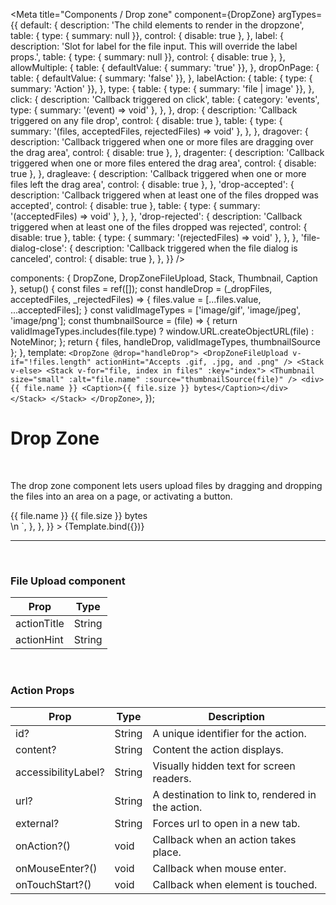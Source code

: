 
<Meta
  title="Components / Drop zone"
  component={DropZone}
  argTypes={{
    default: {
      description: 'The child elements to render in the dropzone',
      table: { type: { summary: null }},
      control: { disable: true },
    },
    label: {
      description: 'Slot for label for the file input. This will override the label props.',
      table: { type: { summary: null }},
      control: { disable: true },
    },
    allowMultiple: {
      table: { defaultValue: { summary: 'true' }},
    },
    dropOnPage: {
      table: { defaultValue: { summary: 'false' }},
    },
    labelAction: {
      table: { type: { summary: 'Action' }},
    },
    type: {
      table: { type: { summary: 'file | image' }},
    },
    click: {
      description: 'Callback triggered on click',
      table: {
        category: 'events',
        type: { summary: '(event) => void' },
      },
    },
    drop: {
      description: 'Callback triggered on any file drop',
      control: { disable: true },
      table: {
        type: { summary: '(files, acceptedFiles, rejectedFiles) => void' },
      },
    },
    dragover: {
      description: 'Callback triggered when one or more files are dragging over the drag area',
      control: { disable: true },
    },
    dragenter: {
      description: 'Callback triggered when one or more files entered the drag area',
      control: { disable: true },
    },
    dragleave: {
      description: 'Callback triggered when one or more files left the drag area',
      control: { disable: true },
    },
    'drop-accepted': {
      description: 'Callback triggered when at least one of the files dropped was accepted',
      control: { disable: true },
      table: {
        type: { summary: '(acceptedFiles) => void' },
      },
    },
    'drop-rejected': {
      description: 'Callback triggered when at least one of the files dropped was rejected',
      control: { disable: true },
      table: {
        type: { summary: '(rejectedFiles) => void' },
      },
    },
    'file-dialog-close': {
      description: 'Callback triggered when the file dialog is canceled',
      control: { disable: true },
    },
  }}
/>

  components: { DropZone, DropZoneFileUpload, Stack, Thumbnail, Caption },
  setup() {
    const files = ref([]);
    const handleDrop = (_dropFiles, acceptedFiles, _rejectedFiles) => {
      files.value = [...files.value, ...acceptedFiles];
    }
    const validImageTypes = ['image/gif', 'image/jpeg', 'image/png'];
    const thumbnailSource = (file) => {
      return validImageTypes.includes(file.type)
        ? window.URL.createObjectURL(file)
        : NoteMinor;
    };
    return { files, handleDrop, validImageTypes, thumbnailSource };
  },
  template: `
    <DropZone @drop="handleDrop">
      <DropZoneFileUpload v-if="!files.length" actionHint="Accepts .gif, .jpg, and .png" />
      <Stack v-else>
        <Stack v-for="file, index in files" :key="index">
          <Thumbnail size="small" :alt="file.name" :source="thumbnailSource(file)" />
          <div>{{ file.name }} <Caption>{{ file.size }} bytes</Caption></div>
        </Stack>
      </Stack>
    </DropZone>
  `,
});

# Drop Zone
<br/>

The drop zone component lets users upload files by dragging and dropping the files into an area on a page, or activating a button.

<Canvas>
  <Story
    name="Drop zone"
    height="160px"
    parameters={{
      docs: {
        source: {
          code: dedent`
            <DropZone @drop="handleDrop">
              <DropZoneFileUpload v-if="!files.length" actionHint="Accepts .gif, .jpg, and .png" />
              <Stack v-else>
                <Stack v-for="file, index in files" :key="index">
                  <Thumbnail size="small" :alt="file.name" :source="thumbnailSource(file)" />
                  <div>{{ file.name }} <Caption>{{ file.size }} bytes</Caption></div>
                </Stack>
              </Stack>
            </DropZone>\n
            <script setup>
              const files = ref([]);
              const validImageTypes = ['image/gif', 'image/jpeg', 'image/png'];
              const thumbnailSource = (file) => {
                return validImageTypes.includes(file.type)
                  ? window.URL.createObjectURL(file)
                  : NoteMinor;
              };
              const handleDrop = (_dropFiles, acceptedFiles, _rejectedFiles) => {
                files.value = [...files.value, ...acceptedFiles];
              }
            </script>
          `,
        },
      },
    }}
  >
    {Template.bind({})}
  </Story>
</Canvas>

<ArgsTable story="Drop zone"/>

---

<br/>

### **File Upload component**

| Prop             | Type                          |
| ---------------- | ----------------------------- |
| actionTitle      | String     |
| actionHint       | String     |

<br/>

### **Action Props**

| Prop             | Type                          | Description     |
| ---------------- | ----------------------------- | --------------- |
| id?              | String       | A unique identifier for the action. |
| content?         | String       | Content the action displays. |
| accessibilityLabel?  | String  | Visually hidden text for screen readers. |
| url?             | String       | A destination to link to, rendered in the action. |
| external?        | String       | Forces url to open in a new tab. |
| onAction?()      | void         | Callback when an action takes place. |
| onMouseEnter?()  | void         | Callback when mouse enter. |
| onTouchStart?()  | void         | Callback when element is touched. |
